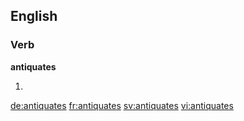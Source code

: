 ==English==

===Verb===
'''antiquates'''

# {{third-person singular of|antiquate}}

[[de:antiquates]]
[[fr:antiquates]]
[[sv:antiquates]]
[[vi:antiquates]]